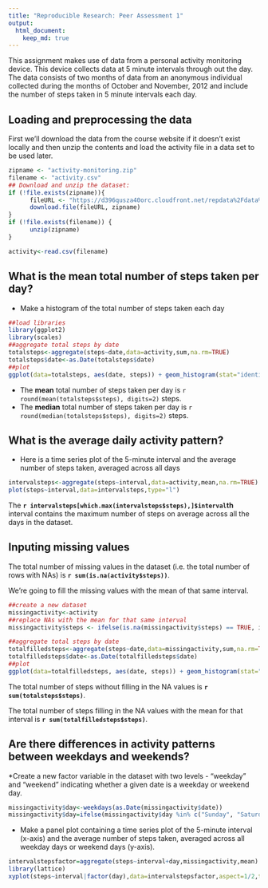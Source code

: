 ```yaml
---
title: "Reproducible Research: Peer Assessment 1"
output: 
  html_document:
    keep_md: true
---
```


This assignment makes use of data from a personal activity monitoring device. This device collects data at 5 minute intervals through out the day. The data consists of two months of data from an anonymous individual collected during the months of October and November, 2012 and include the number of steps taken in 5 minute intervals each day.

## Loading and preprocessing the data
First we'll download the data from the course website if it doesn't exist locally and then unzip the contents and load the activity file in a data set to be used later.


```r
zipname <- "activity-monitoring.zip"
filename <- "activity.csv"
## Download and unzip the dataset:
if (!file.exists(zipname)){
      fileURL <- "https://d396qusza40orc.cloudfront.net/repdata%2Fdata%2Factivity.zip"
      download.file(fileURL, zipname)
}  
if (!file.exists(filename)) { 
      unzip(zipname) 
}

activity<-read.csv(filename)
```


## What is the mean total number of steps taken per day?

* Make a histogram of the total number of steps taken each day
```r
##load libraries
library(ggplot2)
library(scales)
##aggregate total steps by date
totalsteps<-aggregate(steps~date,data=activity,sum,na.rm=TRUE)
totalsteps$date<-as.Date(totalsteps$date)
##plot
ggplot(data=totalsteps, aes(date, steps)) + geom_histogram(stat="identity")+scale_x_date(breaks = date_breaks("months"), labels = date_format("%b-%y"))
```

* The **mean** total number of steps taken per day is 
    `r round(mean(totalsteps$steps), digits=2)` steps.
* The **median** total number of steps taken per day is 
    `r round(median(totalsteps$steps), digits=2)` steps.
    
## What is the average daily activity pattern?
* Here is a time series plot of the 5-minute interval and the average number of steps taken, averaged across all days 
```r
intervalsteps<-aggregate(steps~interval,data=activity,mean,na.rm=TRUE)
plot(steps~interval,data=intervalsteps,type="l")
```

The **`r intervalsteps[which.max(intervalsteps$steps),]$interval`th** interval contains the maximum number of steps on average across all the days in the dataset.

## Inputing missing values

The total number of missing values in the dataset (i.e. the total number of rows with NAs) is **`r sum(is.na(activity$steps))`**.

We're going to fill the missing values with the mean of that same interval.
```r
##create a new dataset
missingactivity<-activity
##replace NAs with the mean for that same interval
missingactivity$steps <- ifelse(is.na(missingactivity$steps) == TRUE, intervalsteps$steps[intervalsteps$interval %in% missingactivity$interval], missingactivity$steps)

##aggregate total steps by date
totalfilledsteps<-aggregate(steps~date,data=missingactivity,sum,na.rm=TRUE)
totalfilledsteps$date<-as.Date(totalfilledsteps$date)
##plot
ggplot(data=totalfilledsteps, aes(date, steps)) + geom_histogram(stat="identity")+scale_x_date(breaks = date_breaks("months"), labels = date_format("%b-%y"))
```

The total number of steps without filling in the NA values is **`r sum(totalsteps$steps)`**.

The total number of steps filling in the NA values with the mean for that interval is **`r sum(totalfilledsteps$steps)`**.


## Are there differences in activity patterns between weekdays and weekends?

*Create a new factor variable in the dataset with two levels - "weekday" and "weekend" indicating whether a given date is a weekday or weekend day.

```r
missingactivity$day<-weekdays(as.Date(missingactivity$date))
missingactivity$day=ifelse(missingactivity$day %in% c("Sunday", "Saturday"), "weekend","weekday")
```

* Make a panel plot containing a time series plot of the 5-minute interval (x-axis) and the average number of steps taken, averaged across all weekday days or weekend days (y-axis). 

```r
intervalstepsfactor=aggregate(steps~interval+day,missingactivity,mean)
library(lattice)
xyplot(steps~interval|factor(day),data=intervalstepsfactor,aspect=1/2,type="l")
```
